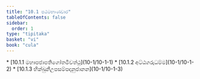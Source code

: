 ```yaml
---
title: "10.1 පඨමභාණවාර"
tableOfContents: false
sidebar:
  order: 1
type: "tipitaka"
basket: "vi"
book: "cula"
---
```



<DynamicBreadcrumb />



<TableOfContents book="cula" section="10.1">
* [10.1.1 මහාපජාපතිගෝතමීවත්ථු](10-1/10-1-1)
* [10.1.2 අට්ඨගරුධම්ම](10-1/10-1-2)
* [10.1.3 භික්ඛුනීඋපසම්පදානුජානන](10-1/10-1-3)
</TableOfContents>